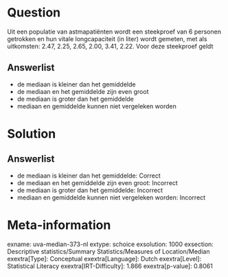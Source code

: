 Question
========

Uit een populatie van astmapatiënten wordt een steekproef van 6 personen
getrokken en hun vitale longcapaciteit (in liter) wordt gemeten, met als
uitkomsten: 2.47, 2.25, 2.65, 2.00, 3.41, 2.22. Voor deze steekproef
geldt

Answerlist
----------

* de mediaan is kleiner dan het gemiddelde
* de mediaan en het gemiddelde zijn even groot
* de mediaan is groter dan het gemiddelde
* mediaan en gemiddelde kunnen niet vergeleken worden

Solution
========

Answerlist
----------

* de mediaan is kleiner dan het gemiddelde: Correct
* de mediaan en het gemiddelde zijn even groot: Incorrect
* de mediaan is groter dan het gemiddelde: Incorrect
* mediaan en gemiddelde kunnen niet vergeleken worden: Incorrect

Meta-information
================
exname: uva-median-373-nl
extype: schoice
exsolution: 1000
exsection: Descriptive statistics/Summary Statistics/Measures of Location/Median
exextra[Type]: Conceptual
exextra[Language]: Dutch
exextra[Level]: Statistical Literacy
exextra[IRT-Difficulty]: 1.866
exextra[p-value]: 0.8061
